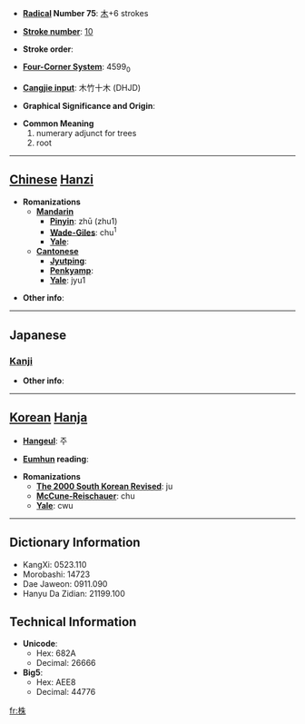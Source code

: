 * '''[[Wiktionary:Chinese radical index| Radical]] Number 75''': [[Wiktionary:Chinese radical index 木|木]]+6 strokes

* '''[[Wiktionary:Chinese total strokes index|Stroke number]]''': [[Wiktionary:Chinese total strokes index 10|10]]

* '''Stroke order''': 

* '''[[Wiktionary:Chinese four corner index|Four-Corner System]]''': 4599<sub>0</sub>

* '''[[Wiktionary:Chinese Cangjie index|Cangjie input]]''': 木竹十木 (DHJD)

* '''Graphical Significance and Origin''': 

* '''Common Meaning'''
*#numerary adjunct for trees
*# root


----

== [[Chinese]] [[Hanzi]] ==

* '''Romanizations'''
** '''[[Mandarin]]'''
*** '''[[Pinyin]]''': zhū (zhu1)
*** '''[[Wade-Giles]]''': chu<sup>1</sup>
*** '''[[Yale]]''': 
** '''[[Cantonese]]'''
*** '''[[Jyutping]]''':
*** '''[[Penkyamp]]''': 
*** '''[[Yale]]''': jyu1

* '''Other info''': 

----

==Japanese==
===[[Kanji]]===
{{kanji|on readings=[[ちゅう]] (chu), [[しゅ]] (shu)|kun readings=[[かぶ]] (kabu)}}

* '''Other info''':  

----

== [[Korean]] [[Hanja]] ==

* '''[[Hangeul]]''': 주

* '''[[Eumhun]] reading''': 

* '''Romanizations'''
** '''[[The 2000 South Korean Revised Romanization|The 2000 South Korean Revised]]''': ju
** '''[[McCune-Reischauer]]''': chu
** '''[[Yale]]''': cwu

----

== Dictionary Information ==

* KangXi: 0523.110
* Morobashi: 14723
* Dae Jaweon: 0911.090
* Hanyu Da Zidian: 21199.100

== Technical Information ==

* '''Unicode''':
** Hex: 682A
** Decimal: 26666
* '''Big5''':
** Hex: AEE8
** Decimal: 44776

[[fr:株]]
